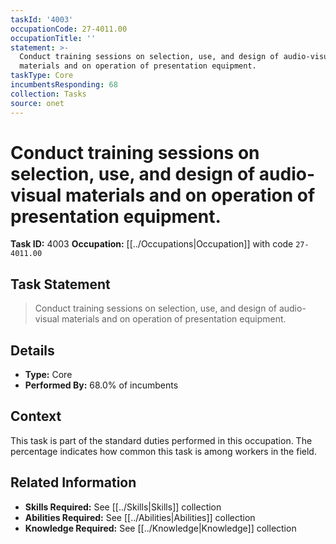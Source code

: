 ```yaml
---
taskId: '4003'
occupationCode: 27-4011.00
occupationTitle: ''
statement: >-
  Conduct training sessions on selection, use, and design of audio-visual
  materials and on operation of presentation equipment.
taskType: Core
incumbentsResponding: 68
collection: Tasks
source: onet
---
```

# Conduct training sessions on selection, use, and design of audio-visual materials and on operation of presentation equipment.

**Task ID:** 4003
**Occupation:** [[../Occupations|Occupation]] with code `27-4011.00`

## Task Statement

> Conduct training sessions on selection, use, and design of audio-visual materials and on operation of presentation equipment.

## Details

- **Type:** Core
- **Performed By:** 68.0% of incumbents

## Context

This task is part of the standard duties performed in this occupation. The percentage indicates how common this task is among workers in the field.

## Related Information

- **Skills Required:** See [[../Skills|Skills]] collection
- **Abilities Required:** See [[../Abilities|Abilities]] collection
- **Knowledge Required:** See [[../Knowledge|Knowledge]] collection
